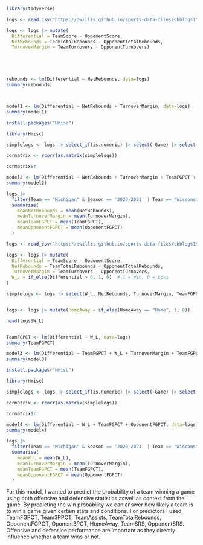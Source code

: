```r
library(tidyverse)
```

```r
logs <- read_csv("https://dwillis.github.io/sports-data-files/cbblogs1525.csv")
```
```r
logs <- logs |> mutate(
  Differential = TeamScore - OpponentScore, 
  NetRebounds = TeamTotalRebounds - OpponentTotalRebounds,
  TurnoverMargin = TeamTurnovers - OpponentTurnovers)





rebounds <- lm(Differential ~ NetRebounds, data=logs)
summary(rebounds)



model1 <- lm(Differential ~ NetRebounds + TurnoverMargin, data=logs)
summary(model1)
```

```r

install.packages("Hmisc")

library(Hmisc)
```
```r
simplelogs <- logs |> select_if(is.numeric) |> select(-Game) |> select(Differential, NetRebounds, TurnoverMargin, TeamFGPCT, TeamTotalRebounds, OpponentFGPCT, OpponentTotalRebounds)

cormatrix <- rcorr(as.matrix(simplelogs))

cormatrix$r
```
```r
model2 <- lm(Differential ~ NetRebounds + TurnoverMargin + TeamFGPCT + OpponentFGPCT, data=logs)
summary(model2)
```

```r
logs |> 
  filter(Team == "Michigan" & Season == '2020-2021' | Team == "Wisconsin" & Season == '2019-2020' | Team == "Michigan State" & Season == '2018-2019' | Team == "Michigan State" & Season == '2017-2018' | Team == 'Illinois' & Season == '2021-2022' | Team == 'Purdue' & Season == '2022-2023' | Team == 'Purdue' & Season == '2023-2024' | Team == "Michigan State" & Season == '2024-2025') |> 
  summarise(
    meanNetRebounds = mean(NetRebounds),
    meanTurnoverMargin = mean(TurnoverMargin),
    meanTeamFGPCT = mean(TeamFGPCT),
    meanOpponentFGPCT = mean(OpponentFGPCT)
  )
```
```r
logs <- read_csv("https://dwillis.github.io/sports-data-files/cbblogs1525.csv")
```
```r
logs <- logs |> mutate(
  Differential = TeamScore - OpponentScore,
  NetRebounds = TeamTotalRebounds - OpponentTotalRebounds,
  TurnoverMargin = TeamTurnovers - OpponentTurnovers,
  W_L = if_else(Differential > 0, 1, 0)  # 1 = Win, 0 = Loss
)
```

```r
simplelogs <- logs |> select(W_L, NetRebounds, TurnoverMargin, TeamFGPCT,Team3PPCT, OpponentFGPCT, HomeAway, TeamSRS, OpponentSRS)


logs <- logs |> mutate(HomeAway = if_else(HomeAway == "Home", 1, 0))

head(logs$W_L)


TeamFGPCT <- lm(Differential ~ W_L, data=logs)
summary(TeamFGPCT)

model3 <- lm(Differential ~ TeamFGPCT + W_L + TurnoverMargin + TeamFGPCT + Team3PPCT + TeamAssists + TeamTotalRebounds + OpponentFGPCT + Opponent3PPCT + OpponentAssists + OpponentTotalRebounds + HomeAway + TeamSRS + OpponentSRS, data=logs)
summary(model3)

```
```r
install.packages("Hmisc")

library(Hmisc)
```
```r
simplelogs <- logs |> select_if(is.numeric) |> select(-Game) |> select(Differential, W_L, TurnoverMargin, TeamFGPCT, Team3PPCT, TeamAssists, TeamTotalRebounds, OpponentFGPCT, Opponent3PPCT, OpponentAssists, OpponentTotalRebounds, HomeAway, TeamSRS, OpponentSRS,)

cormatrix <- rcorr(as.matrix(simplelogs))

cormatrix$r
```
```r
model4 <- lm(Differential ~ W_L + TeamFGPCT + OpponentFGPCT, data=logs)
summary(model4)
```

```r
logs |> 
  filter(Team == "Michigan" & Season == '2020-2021' | Team == "Wisconsin" & Season == '2019-2020' | Team == "Michigan State" & Season == '2018-2019' | Team == "Michigan State" & Season == '2017-2018' | Team == 'Illinois' & Season == '2021-2022' | Team == 'Purdue' & Season == '2022-2023' | Team == 'Purdue' & Season == '2023-2024' | Team == "Michigan State" & Season == '2024-2025') |> 
  summarise(
    meanW_L = mean(W_L),
    meanTurnoverMargin = mean(TurnoverMargin),
    meanTeamFGPCT = mean(TeamFGPCT),
    meanOpponentFGPCT = mean(OpponentFGPCT)
  )
```
For this model, I wanted to predict the probability of a team winning a game using both offensive and defensive statistics aswell as context from the game. By predicting the win probability we can answer how likely a team is to win a game given certain stats and conditions. For predictors I used, TeamFGPCT, Team3PPCT, TeamAssists, TeamTotalRebounds, OpponentFGPCT, Oponent3PCT, HomeAway, TeamSRS, OpponentSRS. Offensive and defensice performance are important as they directly influence whether a team wins or not. 
